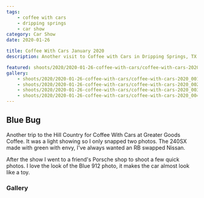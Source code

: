 ```yaml
---
tags:
    - coffee with cars
    - dripping springs
    - car show
category: Car Show
date: 2020-01-26

title: Coffee With Cars January 2020
description: Another visit to Coffee with Cars in Dripping Springs, TX

featured: shoots/2020/2020-01-26-coffee-with-cars/coffee-with-cars-2020_002
gallery:
    - shoots/2020/2020-01-26-coffee-with-cars/coffee-with-cars-2020_001
    - shoots/2020/2020-01-26-coffee-with-cars/coffee-with-cars-2020_002
    - shoots/2020/2020-01-26-coffee-with-cars/coffee-with-cars-2020_003
    - shoots/2020/2020-01-26-coffee-with-cars/coffee-with-cars-2020_004
---
```



## Blue Bug

Another trip to the Hill Country for Coffee With Cars at Greater Goods Coffee. It was a light showing so I only snapped two photos. The 240SX made with green with envy, I've always wanted an RB swapped Nissan.

After the show I went to a friend's Porsche shop to shoot a few quick photos. I love the look of the Blue 912 photo, it makes the car almost look like a toy.

### Gallery

<Gallery images={frontmatter.gallery} />
